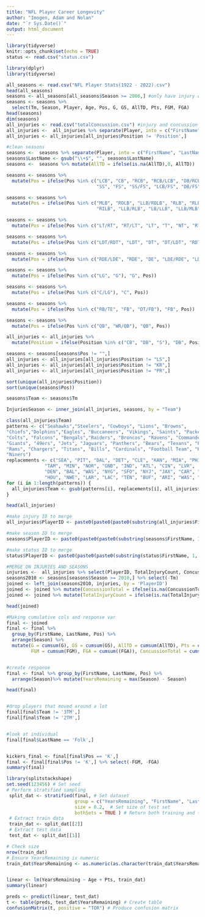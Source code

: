 ```yaml
---
title: "NFL Player Career Longevity"
author: "Imogen, Adam and Nolan"
date: "`r Sys.Date()`"
output: html_document
---
```


```r
library(tidyverse)
knitr::opts_chunk$set(echo = TRUE)
status <- read.csv("status.csv")

```

```r
library(dplyr)
library(tidyverse)
```


```r
all_seasons <- read.csv("NFL Player Stats(1922 - 2022).csv")
head(all_seasons)
seasons <- all_seasons[all_seasons$Season >= 2006,] #only have injury data from 2006 onwards
seasons <- seasons %>%
  select(Tm, Season, Player, Age, Pos, G, GS, AllTD, Pts, FGM, FGA)
head(seasons)
dim(seasons)
all_injuries <- read.csv("totalConcussion.csv") #injury and concussion by player and year
all_injuries <-  all_injuries %>% separate(Player, into = c("FirstName", "LastName"), sep = " ")
all_injuries <- all_injuries[all_injuries$Position != 'Position',]

#clean seasons
seasons <-  seasons %>% separate(Player, into = c("FirstName", "LastName"), sep = " ")
seasons$LastName <- gsub("\\+$", "", seasons$LastName)
seasons <-  seasons %>% mutate(AllTD = ifelse(is.na(AllTD),0, AllTD))


```


```r
seasons <- seasons %>%
  mutate(Pos = ifelse(Pos %in% c("LCB", "CB", "RCB", "RCB/LCB", "DB/RCB", "RCB/LCB/DB", "LCB/RCB", "DB/LCB", "RCB/DB",
                                 "SS", "FS", "SS/FS", "LCB/FS", "DB/FS", "FS/SS", "SS/RLB", "S", "DB"), "DB", Pos))

seasons <- seasons %>%
  mutate(Pos = ifelse(Pos %in% c("MLB", "ROLB", "LLB/ROLB", "RLB", "RLB/MLB", "LOLB", "LLB", "LILB", "LB", "LILB/ROL", 
                                 "RILB", "LLB/RLB", "LB/LLB", "LLB/MLB", "LILB/RIL", "ROLB/LOL", "OLB", "MLB/RLB"), "LB", Pos))

seasons <- seasons %>%
  mutate(Pos = ifelse(Pos %in% c("LT/RT", "RT/LT", "LT", "T", "NT", "RT"), "T", Pos))

seasons <- seasons %>%
  mutate(Pos = ifelse(Pos %in% c("LDT/RDT", "LDT", "DT", "DT/LDT", "RDT", "DL"), "DT", Pos))

seasons <- seasons %>%
  mutate(Pos = ifelse(Pos %in% c("RDE/LDE", "RDE", "DE", "LDE/RDE", "LDE"), "DE", Pos))

seasons <- seasons %>%
  mutate(Pos = ifelse(Pos %in% c("LG", "G"), "G", Pos))

seasons <- seasons %>%
  mutate(Pos = ifelse(Pos %in% c("C/LG"), "C", Pos))

seasons <- seasons %>%
  mutate(Pos = ifelse(Pos %in% c("RB/TE", "FB", "DT/FB"), "FB", Pos))

seasons <- seasons %>%
  mutate(Pos = ifelse(Pos %in% c("QB", "WR/QB"), "QB", Pos))

all_injuries <- all_injuries %>%
  mutate(Position = ifelse(Position %in% c("CB", "DB", "S"), "DB", Position))

seasons <- seasons[seasons$Pos != "",]
all_injuries <- all_injuries[all_injuries$Position != "LS",]
all_injuries <- all_injuries[all_injuries$Position != "KR",]
all_injuries <- all_injuries[all_injuries$Position != "PR",]

sort(unique(all_injuries$Position))
sort(unique(seasons$Pos))


```


```r

seasons$Team <- seasons$Tm

InjuriesSeason <- inner_join(all_injuries, seasons, by = "Team")

class(all_injuries$Team)
patterns <- c("Seahawks","Steelers", "Cowboys", "Lions", "Browns",       
"Chiefs","Dolphins","Eagles", "Buccaneers", "Vikings", "Saints", "Packers",
"Colts", "Falcons", "Bengals","Raiders", "Broncos", "Ravens", "Commanders",
"Giants", "49ers", "Jets", "Jaguars", "Panthers", "Bears", "Texans", "Patriots",
"Rams", "Chargers", "Titans", "Bills", "Cardinals", "Football Team", "Redskins",
"Niners")
replacements <- c("SEA", "PIT", "DAL", "DET", "CLE", "KAN", "MIA", "PHI",
              "TAM", "MIN", "NOR", "GNB", "IND", "ATL", "CIN", "LVR",
              "DEN", "BAL", "WAS", "NYG", "SFO", "NYJ", "JAX", "CAR", "CHI",
              "HOU", "NWE", "LAR", "LAC", "TEN", "BUF", "ARI", "WAS", "WAS", "SFO")
for (i in 1:length(patterns)) {
  all_injuries$Team <- gsub(patterns[i], replacements[i], all_injuries$Team)
}

head(all_injuries)

```


```r
#make injury ID to merge
all_injuries$PlayerID <- paste0(paste0(paste0(substring(all_injuries$FirstName, 1, 1), all_injuries$LastName), all_injuries$Position), all_injuries$Season)

#make season ID to merge
seasons$PlayerID <- paste0(paste0(paste0(substring(seasons$FirstName, 1, 1), seasons$LastName), seasons$Pos), seasons$Season)

#make status ID to merge
status$PlayerID <- paste0(paste0(paste0(substring(status$FirstName, 1, 1), status$LastName), status$Pos), status$Season)
```


```r
#MERGE ON INJURIES AND SEASONS
injuries <-  all_injuries %>% select(PlayerID, TotalInjuryCount, ConcussionTotal)
seasons2010 <- seasons[seasons$Season >= 2010,] %>% select(-Tm)
joined <- left_join(seasons2010, injuries, by = 'PlayerID')
joined <- joined %>% mutate(ConcussionTotal = ifelse(is.na(ConcussionTotal),0, ConcussionTotal))
joined <- joined %>% mutate(TotalInjuryCount = ifelse(is.na(TotalInjuryCount),0, TotalInjuryCount))

head(joined)
```


```r
#Making cumulative cols and response var
final <- joined
final <- final %>%
  group_by(FirstName, LastName, Pos) %>%
  arrange(Season) %>%
  mutate(G = cumsum(G), GS = cumsum(GS), AllTD = cumsum(AllTD), Pts = cumsum(Pts),
         FGM = cumsum(FGM), FGA = cumsum((FGA)), ConcussionTotal = cumsum(ConcussionTotal), TotalInjuryCount = cumsum(TotalInjuryCount))


#create response
final <- final %>% group_by(FirstName, LastName, Pos) %>%
  arrange(Season)%>% mutate(YearsRemaining = max(Season) - Season)

head(final)


#drop players that moved around a lot
final[final$Team != '3TM',]
final[final$Team != '2TM',]


#look at individual
final[final$LastName == 'Folk',]


kickers_final <- final[final$Pos == 'K',]
final <- final[final$Pos != 'K',] %>% select(-FGM, -FGA)
summary(final)
```

```r
library(splitstackshape)
set.seed(123456) # Set seed
# Perform stratified sampling
 split_dat <- stratified(final, # Set dataset
                         group = c("YearsRemaining", "FirstName", "LastName", "Pos"), # Set variables to use for stratification
                         size = 0.2,  # Set size of test set
                         bothSets = TRUE ) # Return both training and test sets
 # Extract train data
 train_dat <- split_dat[[2]]
 # Extract test data
 test_dat <- split_dat[[1]]

# Check size
nrow(train_dat)
# Ensure YearsRemaining is numeric
train_dat$YearsRemaining <- as.numeric(as.character(train_dat$YearsRemaining))


linear <- lm(YearsRemaining ~ Age + Pts, train_dat)
summary(linear)

preds <- predict(linear, test_dat)
t <- table(preds, test_dat$YearsRemaining) # Create table
confusionMatrix(t, positive = "TOR") # Produce confusion matrix

```







